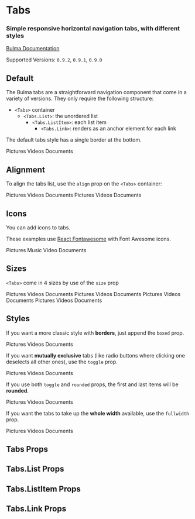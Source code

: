 


<Meta title="Components/Tabs" component={Tabs} />

# Tabs

### Simple responsive horizontal navigation **tabs**, with different styles

[Bulma Documentation](https://bulma.io/documentation/components/tabs/)

Supported Versions: `0.9.2`, `0.9.1`, `0.9.0`

## Default

The Bulma tabs are a straightforward navigation component that come in a variety of versions. They only require the following structure:

- `<Tabs>` container
  - `<Tabs.List>`: the unordered list
    - `<Tabs.ListItem>`: each list item
      - `<Tabs.Link>`: renders as an anchor element for each link

The default tabs style has a single border at the bottom.

<Canvas>
  <Story name="Default">
    <Tabs>
      <Tabs.List className="is-large">
        <Tabs.ListItem active>
          <Tabs.Link>Pictures</Tabs.Link>
        </Tabs.ListItem>
        <Tabs.ListItem>
          <Tabs.Link>Videos</Tabs.Link>
        </Tabs.ListItem>
        <Tabs.ListItem>
          <Tabs.Link>Documents</Tabs.Link>
        </Tabs.ListItem>
      </Tabs.List>
    </Tabs>
  </Story>
</Canvas>

## Alignment

To align the tabs list, use the `align` prop on the `<Tabs>` container:

<Canvas>
  <Story name="Alignment">
    <React.Fragment>
      <Tabs align="center">
        <Tabs.List>
          <Tabs.ListItem active>
            <Tabs.Link>Pictures</Tabs.Link>
          </Tabs.ListItem>
          <Tabs.ListItem>
            <Tabs.Link>Videos</Tabs.Link>
          </Tabs.ListItem>
          <Tabs.ListItem>
            <Tabs.Link>Documents</Tabs.Link>
          </Tabs.ListItem>
        </Tabs.List>
      </Tabs>
      <Tabs align="right">
        <Tabs.List>
          <Tabs.ListItem active>
            <Tabs.Link>Pictures</Tabs.Link>
          </Tabs.ListItem>
          <Tabs.ListItem>
            <Tabs.Link>Videos</Tabs.Link>
          </Tabs.ListItem>
          <Tabs.ListItem>
            <Tabs.Link>Documents</Tabs.Link>
          </Tabs.ListItem>
        </Tabs.List>
      </Tabs>
    </React.Fragment>
  </Story>
</Canvas>

## Icons

You can add icons to tabs.

These examples use [React Fontawesome](https://github.com/FortAwesome/react-fontawesome) with Font Awesome icons.

<Canvas>
  <Story name="Icons">
    <Tabs align="center">
      <Tabs.List>
        <Tabs.ListItem active>
          <Tabs.Link>
            <Icon size="small">
              <FontAwesomeIcon icon={faImage} />
            </Icon>
            <span>Pictures</span>
          </Tabs.Link>
        </Tabs.ListItem>
        <Tabs.ListItem>
          <Tabs.Link>
            <Icon size="small">
              <FontAwesomeIcon icon={faMusic} />
            </Icon>
            <span>Music</span>
          </Tabs.Link>
        </Tabs.ListItem>
        <Tabs.ListItem>
          <Tabs.Link>
            <Icon size="small">
              <FontAwesomeIcon icon={faFilm} />
            </Icon>
            <span>Video</span>
          </Tabs.Link>
        </Tabs.ListItem>
        <Tabs.ListItem>
          <Tabs.Link>
            <Icon size="small">
              <FontAwesomeIcon icon={faFileAlt} />
            </Icon>
            <span>Documents</span>
          </Tabs.Link>
        </Tabs.ListItem>
      </Tabs.List>
    </Tabs>
  </Story>
</Canvas>

## Sizes

`<Tabs>` come in 4 sizes by use of the `size` prop

<Canvas>
  <Story name="Sizes">
    <React.Fragment>
      <Tabs size="small">
        <Tabs.List>
          <Tabs.ListItem active>
            <Tabs.Link>Pictures</Tabs.Link>
          </Tabs.ListItem>
          <Tabs.ListItem>
            <Tabs.Link>Videos</Tabs.Link>
          </Tabs.ListItem>
          <Tabs.ListItem>
            <Tabs.Link>Documents</Tabs.Link>
          </Tabs.ListItem>
        </Tabs.List>
      </Tabs>
      <Tabs>
        <Tabs.List>
          <Tabs.ListItem active>
            <Tabs.Link>Pictures</Tabs.Link>
          </Tabs.ListItem>
          <Tabs.ListItem>
            <Tabs.Link>Videos</Tabs.Link>
          </Tabs.ListItem>
          <Tabs.ListItem>
            <Tabs.Link>Documents</Tabs.Link>
          </Tabs.ListItem>
        </Tabs.List>
      </Tabs>
      <Tabs size="medium">
        <Tabs.List>
          <Tabs.ListItem active>
            <Tabs.Link>Pictures</Tabs.Link>
          </Tabs.ListItem>
          <Tabs.ListItem>
            <Tabs.Link>Videos</Tabs.Link>
          </Tabs.ListItem>
          <Tabs.ListItem>
            <Tabs.Link>Documents</Tabs.Link>
          </Tabs.ListItem>
        </Tabs.List>
      </Tabs>
      <Tabs size="large">
        <Tabs.List>
          <Tabs.ListItem active>
            <Tabs.Link>Pictures</Tabs.Link>
          </Tabs.ListItem>
          <Tabs.ListItem>
            <Tabs.Link>Videos</Tabs.Link>
          </Tabs.ListItem>
          <Tabs.ListItem>
            <Tabs.Link>Documents</Tabs.Link>
          </Tabs.ListItem>
        </Tabs.List>
      </Tabs>
    </React.Fragment>
  </Story>
</Canvas>

## Styles

If you want a more classic style with **borders**, just append the `boxed` prop.

<Canvas>
  <Story name="Boxed">
    <Tabs boxed>
      <Tabs.List>
        <Tabs.ListItem active>
          <Tabs.Link>Pictures</Tabs.Link>
        </Tabs.ListItem>
        <Tabs.ListItem>
          <Tabs.Link>Videos</Tabs.Link>
        </Tabs.ListItem>
        <Tabs.ListItem>
          <Tabs.Link>Documents</Tabs.Link>
        </Tabs.ListItem>
      </Tabs.List>
    </Tabs>
  </Story>
</Canvas>

If you want **mutually exclusive** tabs (like radio buttons where clicking one deselects all other ones), use the `toggle` prop.

<Canvas>
  <Story name="Toggle">
    <Tabs toggle>
      <Tabs.List>
        <Tabs.ListItem active>
          <Tabs.Link>Pictures</Tabs.Link>
        </Tabs.ListItem>
        <Tabs.ListItem>
          <Tabs.Link>Videos</Tabs.Link>
        </Tabs.ListItem>
        <Tabs.ListItem>
          <Tabs.Link>Documents</Tabs.Link>
        </Tabs.ListItem>
      </Tabs.List>
    </Tabs>
  </Story>
</Canvas>

If you use both `toggle` and `rounded` props, the first and last items will be **rounded**.

<Canvas>
  <Story name="Toggle Rounded">
    <Tabs toggle rounded>
      <Tabs.List>
        <Tabs.ListItem active>
          <Tabs.Link>Pictures</Tabs.Link>
        </Tabs.ListItem>
        <Tabs.ListItem>
          <Tabs.Link>Videos</Tabs.Link>
        </Tabs.ListItem>
        <Tabs.ListItem>
          <Tabs.Link>Documents</Tabs.Link>
        </Tabs.ListItem>
      </Tabs.List>
    </Tabs>
  </Story>
</Canvas>

If you want the tabs to take up the **whole width** available, use the `fullwidth` prop.

<Canvas>
  <Story name="Fullwidth">
    <Tabs fullwidth>
      <Tabs.List>
        <Tabs.ListItem active>
          <Tabs.Link>Pictures</Tabs.Link>
        </Tabs.ListItem>
        <Tabs.ListItem>
          <Tabs.Link>Videos</Tabs.Link>
        </Tabs.ListItem>
        <Tabs.ListItem>
          <Tabs.Link>Documents</Tabs.Link>
        </Tabs.ListItem>
      </Tabs.List>
    </Tabs>
  </Story>
</Canvas>

## Tabs Props

<ArgsTable of={Tabs} />

## Tabs.List Props

<ArgsTable of={Tabs.List} />

## Tabs.ListItem Props

<ArgsTable of={Tabs.ListItem} />

## Tabs.Link Props

<ArgsTable of={Tabs.Link} />
